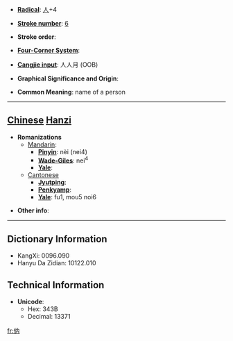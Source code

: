 * '''[[Wiktionary:Chinese radical index| Radical]]''': [[Wiktionary:Chinese radical index 人|人]]+4

* '''[[Wiktionary:Chinese total strokes index|Stroke number]]''': [[Wiktionary:Chinese total strokes index 6|6]]

* '''Stroke order''': 

* '''[[Wiktionary:Chinese four corner index|Four-Corner System]]''': 

* '''[[Wiktionary:Chinese Cangjie index|Cangjie input]]''': 人人月 (OOB)

* '''Graphical Significance and Origin''': 

* '''Common Meaning''': name of a person

----

== [[Chinese]] [[Hanzi]] ==

* '''Romanizations'''
** [[Mandarin]]:
*** '''[[Pinyin]]''': nèi (nei4)
*** '''[[Wade-Giles]]''': nei<sup>4</sup>
*** '''[[Yale]]''': 
**[[Cantonese]]
***'''[[Jyutping]]''':
***'''[[Penkyamp]]''': 
***'''[[Yale]]''': fu1, mou5 noi6

* '''Other info''': 

----

== Dictionary Information ==

* KangXi: 0096.090
* Hanyu Da Zidian: 10122.010

== Technical Information ==

* '''Unicode''':
** Hex: 343B
** Decimal: 13371

[[fr:㐻]]